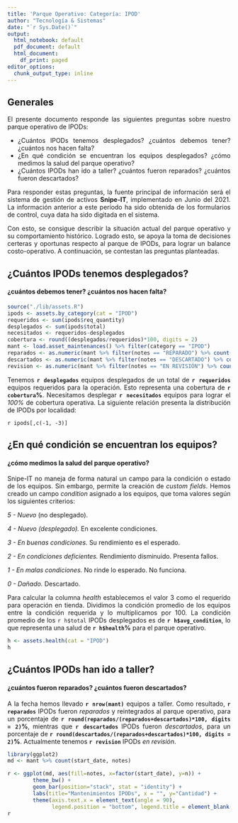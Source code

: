 ```yaml
---
title: 'Parque Operativo: Categoría: IPOD'
author: "Tecnología & Sistemas"
date: "`r Sys.Date()`"
output:
  html_notebook: default
  pdf_document: default
  html_document:
    df_print: paged
editor_options:
  chunk_output_type: inline
---
```


<style>
body {
text-align: justify}
</style>

## Generales

El presente documento responde las siguientes preguntas sobre nuestro parque operativo de IPODs: 

- ¿Cuántos IPODs tenemos desplegados? ¿cuántos debemos tener? ¿cuántos nos hacen falta?
- ¿En qué condición se encuentran los equipos desplegados? ¿cómo medimos la salud del parque operativo?
- ¿Cuántos IPODs han ido a taller? ¿cuántos fueron reparados? ¿cuántos fueron descartados?

Para responder estas preguntas, la fuente principal de información será el sistema de gestión de activos **Snipe-IT**, implementado en Junio del 2021. La información anterior a este período ha sido obtenida de los formularios de control, cuya data ha sido digitada en el sistema. 

Con esto, se consigue describir la situación actual del parque operativo y su comportamiento histórico. Logrado esto, se apoya la toma de decisiones certeras y oportunas respecto al parque de IPODs, para lograr un balance costo-operativo. A continuación, se contestan las preguntas planteadas.

## ¿Cuántos IPODs tenemos desplegados?
#### ¿cuántos debemos tener? ¿cuántos nos hacen falta?

```r
source("./lib/assets.R")
ipods <- assets.by_category(cat = "IPOD")
requeridos <- sum(ipods$req_quantity)
desplegados <- sum(ipods$total)
necesitados <- requeridos-desplegados
cobertura <- round((desplegados/requeridos)*100, digits = 2)
mant <- load.asset_maintenances() %>% filter(category == "IPOD")
reparados <- as.numeric(mant %>% filter(notes == "REPARADO") %>% count())
descartados <- as.numeric(mant %>% filter(notes == "DESCARTADO") %>% count())
revision <- as.numeric(mant %>% filter(notes == "EN REVISIÓN") %>% count())
```

Tenemos **`r desplegados`** equipos desplegados de un total de **`r requeridos`** equipos requeridos para la operación. Esto representa una cobertura de **`r cobertura`%**. Necesitamos desplegar **`r necesitados`** equipos para lograr el *100%* de cobertura operativa. La siguiente relación presenta la distribución de IPODs por localidad:

`r ipods[,c(-1, -3)]`

## ¿En qué condición se encuentran los equipos? 
#### ¿cómo medimos la salud del parque operativo?

Snipe-IT no maneja de forma natural un campo para la condición o estado de los equipos. Sin embargo, permite la creación de *custom fields*. Hemos creado un campo *condition* asignado a los equipos, que toma valores según los siguientes criterios:

*5 - Nuevo* (no desplegado). 

*4 - Nuevo (desplegado).* En excelente condiciones. 

*3 - En buenas condiciones.* Su rendimiento es el esperado.

*2 - En condiciones deficientes.* Rendimiento disminuido. Presenta fallos.

*1 - En malas condiciones.* No rinde lo esperado. No funciona.

*0 - Dañado.* Descartado.

Para calcular la columna *health* establecemos el valor 3 como el requerido para operación en tienda. Dividimos la condición promedio de los equipos entre la condición requerida y lo multiplicamos por 100. La condición promedio de los `r h$total` IPODs desplegados es de **`r h$avg_condition`**, lo que representa una salud de **`r h$health`%** para el parque operativo.

```r
h <- assets.health(cat = "IPOD")
h
```


## ¿Cuántos IPODs han ido a taller? 
#### ¿cuántos fueron reparados? ¿cuántos fueron descartados?

A la fecha hemos llevado **`r nrow(mant)`** equipos a taller. Como resultado, **`r reparados`** IPODs fueron *reparados* y reintegrados al parque operativo, para un porcentaje de **`r round(reparados/(reparados+descartados)*100, digits = 2)`%**, mientras que **`r descartados`** IPODs fueron *descartados*, para un porcentaje de **`r round(descartados/(reparados+descartados)*100, digits = 2)`%**. Actualmente tenemos **`r revision`** IPODs *en revisión*.

```r
library(ggplot2)
md <- mant %>% count(start_date, notes)

r <- ggplot(md, aes(fill=notes, x=factor(start_date), y=n)) +
        theme_bw() +
        geom_bar(position="stack", stat = "identity") +
        labs(title="Mantenimientos IPODs", x = "", y="Cantidad") +
        theme(axis.text.x = element_text(angle = 90), 
              legend.position = "bottom", legend.title = element_blank())
r
```
